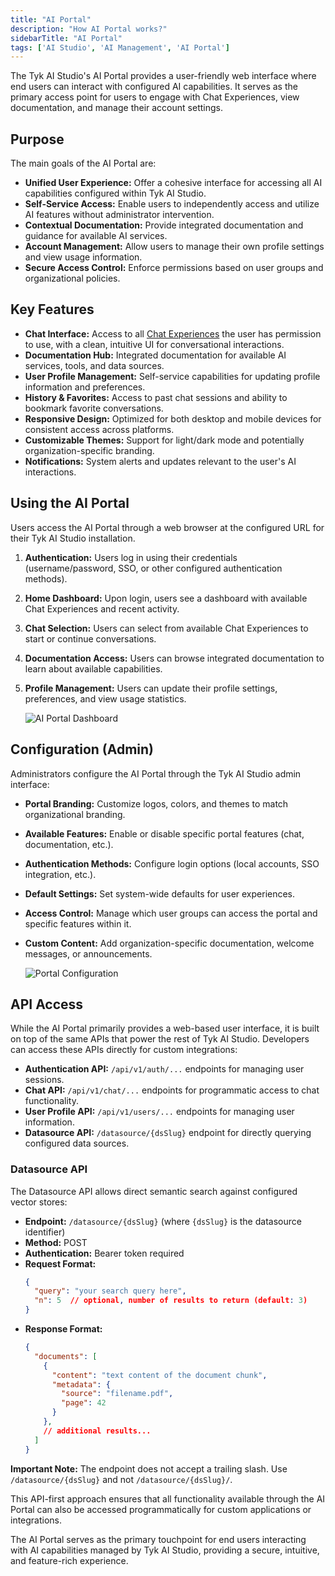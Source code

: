 ```yaml
---
title: "AI Portal"
description: "How AI Portal works?"
sidebarTitle: "AI Portal"
tags: ['AI Studio', 'AI Management', 'AI Portal']
---
```


The Tyk AI Studio's AI Portal provides a user-friendly web interface where end users can interact with configured AI capabilities. It serves as the primary access point for users to engage with Chat Experiences, view documentation, and manage their account settings.

## Purpose

The main goals of the AI Portal are:

*   **Unified User Experience:** Offer a cohesive interface for accessing all AI capabilities configured within Tyk AI Studio.
*   **Self-Service Access:** Enable users to independently access and utilize AI features without administrator intervention.
*   **Contextual Documentation:** Provide integrated documentation and guidance for available AI services.
*   **Account Management:** Allow users to manage their own profile settings and view usage information.
*   **Secure Access Control:** Enforce permissions based on user groups and organizational policies.

## Key Features

*   **Chat Interface:** Access to all [Chat Experiences](/docsv2/nightly/docsv2/nightly/ai-management/ai-studio/chat-interface) the user has permission to use, with a clean, intuitive UI for conversational interactions.
*   **Documentation Hub:** Integrated documentation for available AI services, tools, and data sources.
*   **User Profile Management:** Self-service capabilities for updating profile information and preferences.
*   **History & Favorites:** Access to past chat sessions and ability to bookmark favorite conversations.
*   **Responsive Design:** Optimized for both desktop and mobile devices for consistent access across platforms.
*   **Customizable Themes:** Support for light/dark mode and potentially organization-specific branding.
*   **Notifications:** System alerts and updates relevant to the user's AI interactions.

## Using the AI Portal

Users access the AI Portal through a web browser at the configured URL for their Tyk AI Studio installation.

1.  **Authentication:** Users log in using their credentials (username/password, SSO, or other configured authentication methods).
2.  **Home Dashboard:** Upon login, users see a dashboard with available Chat Experiences and recent activity.
3.  **Chat Selection:** Users can select from available Chat Experiences to start or continue conversations.
4.  **Documentation Access:** Users can browse integrated documentation to learn about available capabilities.
5.  **Profile Management:** Users can update their profile settings, preferences, and view usage statistics.

    <img src="/img/ai-management/ai-portal-dashboard.png" alt="AI Portal Dashboard" />

## Configuration (Admin)

Administrators configure the AI Portal through the Tyk AI Studio admin interface:

*   **Portal Branding:** Customize logos, colors, and themes to match organizational branding.
*   **Available Features:** Enable or disable specific portal features (chat, documentation, etc.).
*   **Authentication Methods:** Configure login options (local accounts, SSO integration, etc.).
*   **Default Settings:** Set system-wide defaults for user experiences.
*   **Access Control:** Manage which user groups can access the portal and specific features within it.
*   **Custom Content:** Add organization-specific documentation, welcome messages, or announcements.

    <img src="/img/ai-management/ai-portal-configuration.png" alt="Portal Configuration" />

## API Access

While the AI Portal primarily provides a web-based user interface, it is built on top of the same APIs that power the rest of Tyk AI Studio. Developers can access these APIs directly for custom integrations:

*   **Authentication API:** `/api/v1/auth/...` endpoints for managing user sessions.
*   **Chat API:** `/api/v1/chat/...` endpoints for programmatic access to chat functionality.
*   **User Profile API:** `/api/v1/users/...` endpoints for managing user information.
*   **Datasource API:** `/datasource/{dsSlug}` endpoint for directly querying configured data sources.

### Datasource API

The Datasource API allows direct semantic search against configured vector stores:

*   **Endpoint:** `/datasource/{dsSlug}` (where `{dsSlug}` is the datasource identifier)
*   **Method:** POST
*   **Authentication:** Bearer token required
*   **Request Format:**
    ```json
    {
      "query": "your search query here",
      "n": 5  // optional, number of results to return (default: 3)
    }
    ```
*   **Response Format:**
    ```json
    {
      "documents": [
        {
          "content": "text content of the document chunk",
          "metadata": {
            "source": "filename.pdf",
            "page": 42
          }
        },
        // additional results...
      ]
    }
    ```

**Important Note:** The endpoint does not accept a trailing slash. Use `/datasource/{dsSlug}` and not `/datasource/{dsSlug}/`.

This API-first approach ensures that all functionality available through the AI Portal can also be accessed programmatically for custom applications or integrations.

The AI Portal serves as the primary touchpoint for end users interacting with AI capabilities managed by Tyk AI Studio, providing a secure, intuitive, and feature-rich experience.
